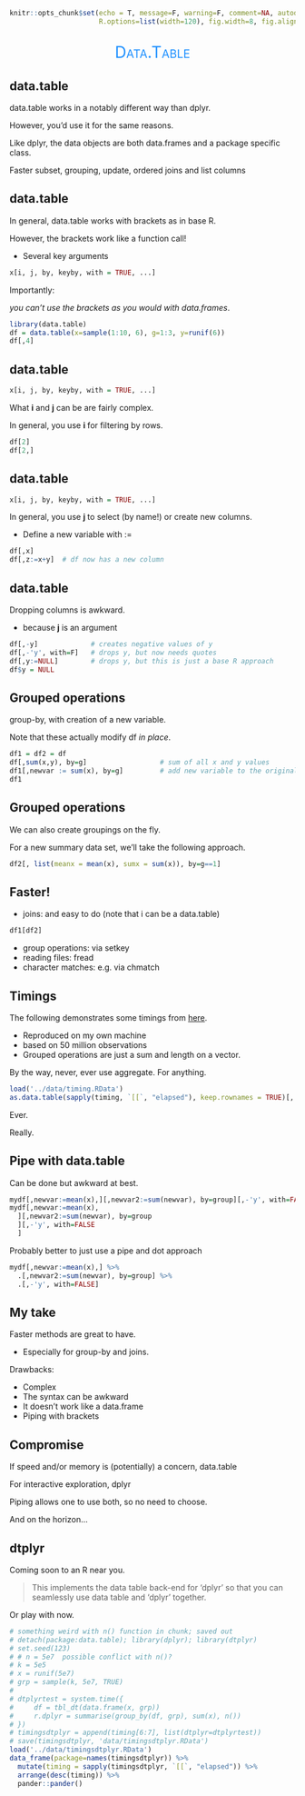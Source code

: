 ```r
knitr::opts_chunk$set(echo = T, message=F, warning=F, comment=NA, autodep=T, eval=FALSE, cache=FALSE,
                      R.options=list(width=120), fig.width=8, fig.align = 'center')
```


## 

<div style="text-align:center;font-variant:small-caps; font-size:200%; color:#1e90ff">Data.Table</div>

## data.table

<span class="pack">data.table</span> works in a notably different way than <span class="pack">dplyr</span>.

However, you'd use it for the same reasons.

Like <span class="pack">dplyr</span>, the data objects are both <span class="objclass">data.frames</span> and a package specific class.

Faster subset, grouping, update, ordered joins and list columns


## data.table

In general, <span class="pack">data.table</span> works with brackets as in base R.

However, the brackets work like a function call!

- Several key arguments

```r
x[i, j, by, keyby, with = TRUE, ...]
```


Importantly: 

*you can't use the brackets as you would with data.frames*.

```r
library(data.table)
df = data.table(x=sample(1:10, 6), g=1:3, y=runif(6))
df[,4]
```

## data.table

```r
x[i, j, by, keyby, with = TRUE, ...]
```

What **i** and **j** can be are fairly complex. 

In general, you use **i** for filtering by rows.

 
```r
df[2]
df[2,]
```


## data.table

```r
x[i, j, by, keyby, with = TRUE, ...]
```

In general, you use **j** to select (by name!) or create new columns.

- Define a new variable with <span class="func">:=</span>

 
```r
df[,x]
df[,z:=x+y]  # df now has a new column
```


## data.table

Dropping columns is awkward.

- because **j** is an argument

```r
df[,-y]             # creates negative values of y
df[,-'y', with=F]   # drops y, but now needs quotes
df[,y:=NULL]        # drops y, but this is just a base R approach
df$y = NULL
```




## Grouped operations

group-by, with creation of a new variable.

Note that these actually modify df *in place*.
```r
df1 = df2 = df
df[,sum(x,y), by=g]                  # sum of all x and y values
df1[,newvar := sum(x), by=g]         # add new variable to the original data 
df1
```



## Grouped operations

We can also create groupings on the fly.

For a new summary data set, we'll take the following approach.

```r
df2[, list(meanx = mean(x), sumx = sum(x)), by=g==1]
```



## Faster!

- joins: and easy to do (note that i can be a data.table)

```r
df1[df2]
```

- group operations: via setkey
- reading files: fread
- character matches: e.g. via chmatch


## Timings

The following demonstrates some timings from [here](http://stackoverflow.com/questions/3505701/r-grouping-functions-sapply-vs-lapply-vs-apply-vs-tapply-vs-by-vs-aggrega/34167477#34167477).

- Reproduced on my own machine
- based on 50 million observations
- Grouped operations are just a sum and length on a vector. 


By the way, never, ever use aggregate. For anything.

```r
load('../data/timing.RData')
as.data.table(sapply(timing, `[[`, "elapsed"), keep.rownames = TRUE)[,.(fun = V1, elapsed = V2)][order(-elapsed)]
```

Ever.

Really.

## Pipe with data.table

Can be done but awkward at best.

```r
mydf[,newvar:=mean(x),][,newvar2:=sum(newvar), by=group][,-'y', with=FALSE]
mydf[,newvar:=mean(x), 
  ][,newvar2:=sum(newvar), by=group
  ][,-'y', with=FALSE
  ]
```

Probably better to just use a pipe and dot approach

```r
mydf[,newvar:=mean(x),] %>% 
  .[,newvar2:=sum(newvar), by=group] %>% 
  .[,-'y', with=FALSE]
```

## My take

Faster methods are great to have. 

  - Especially for group-by and joins.

Drawbacks:

- Complex
- The syntax can be awkward
- It doesn't work like a data.frame
- Piping with brackets




## Compromise

If speed and/or memory is (potentially) a concern, data.table

For interactive exploration, dplyr

Piping allows one to use both, so no need to choose.

And on the horizon...

## dtplyr

Coming soon to an R near you.

> This implements the data table back-end for 'dplyr' so that you can seamlessly use data table and 'dplyr' together.


Or play with now.

```r
# something weird with n() function in chunk; saved out
# detach(package:data.table); library(dplyr); library(dtplyr)
# set.seed(123)
# # n = 5e7  possible conflict with n()?
# k = 5e5
# x = runif(5e7)
# grp = sample(k, 5e7, TRUE)
# 
# dtplyrtest = system.time({
#     df = tbl_dt(data.frame(x, grp))
#     r.dplyr = summarise(group_by(df, grp), sum(x), n())
# })
# timingsdtplyr = append(timing[6:7], list(dtplyr=dtplyrtest))
# save(timingsdtplyr, 'data/timingsdtplyr.RData')
load('../data/timingsdtplyr.RData')
data_frame(package=names(timingsdtplyr)) %>% 
  mutate(timing = sapply(timingsdtplyr, `[[`, "elapsed")) %>% 
  arrange(desc(timing)) %>% 
  pander::pander()
```

